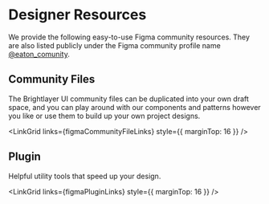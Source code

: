 
<!-- KEYWORDS: design resources -->

# Designer Resources

We provide the following easy-to-use Figma community resources. They are also listed publicly under the Figma community profile name [@eaton_comunity](https://figma.com/@eaton_community).

## Community Files

The Brightlayer UI community files can be duplicated into your own draft space, and you can play around with our components and patterns however you like or use them to build up your own project designs.

<LinkGrid links={figmaCommunityFileLinks} style={{ marginTop: 16 }} />

## Plugin

Helpful utility tools that speed up your design.

<LinkGrid links={figmaPluginLinks} style={{ marginTop: 16 }} />
